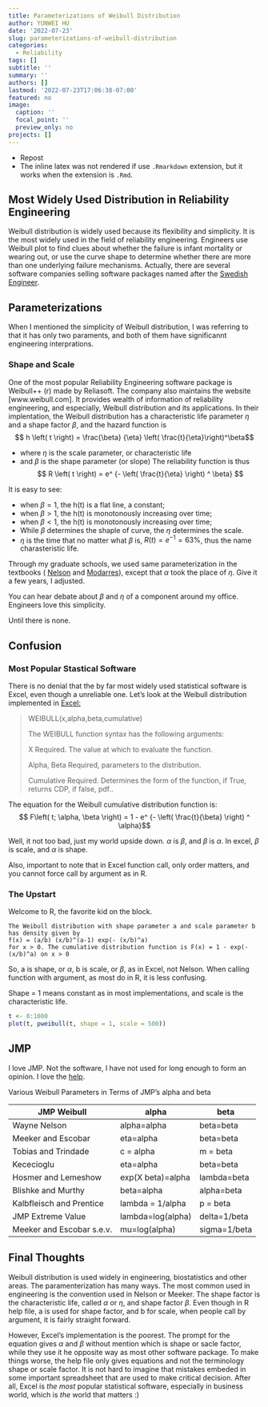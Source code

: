 ```yaml
---
title: Parameterizations of Weibull Distribution
author: YUNWEI HU
date: '2022-07-23'
slug: parameterizations-of-weibull-distribution
categories:
  - Reliability
tags: []
subtitle: ''
summary: ''
authors: []
lastmod: '2022-07-23T17:06:38-07:00'
featured: no
image:
  caption: ''
  focal_point: ''
  preview_only: no
projects: []
---
```


- Repost
- The inline latex was not rendered if use `.Rmarkdown` extension, but it works when the extension is `.Rmd`. 

## Most Widely Used Distribution in Reliability Engineering
Weibull distribution is widely used because its flexibility and simplicity. It is the most widely used in the field of reliability engineering. Engineers use Weibull plot to find clues about whether the failure is infant mortality or wearing out, or use the curve shape to determine whether there are more than one underlying failure mechanisms. Actually, there are several software companies selling software packages named after the [Swedish Engineer](https://en.wikipedia.org/wiki/Waloddi_Weibull). 

## Parameterizations
When I mentioned the simplicity of Weibull distribution, I was referring to that it has only two paraments, and both of them have significannt engineering interprations. 

### Shape and Scale
One of the most popular Reliability Engineering software package is Weibull++ (r) made by Reliasoft. The company also maintains the website [www.weibull.com]. It provides wealth of information of reliability engineering, and especially, Weibull distribution and its applications. In their implentation, the Weibull distribution has a characteristic life parameter $\eta$ and a shape factor $\beta$, and the hazard function is $$ h \left( t \right) = \frac{\beta} {\eta} \left( \frac{t}{\eta}\right)^\beta$$

* where $\eta$ is the scale parameter, or characteristic life
* and $\beta$ is the shape parameter (or slope)
The reliability function is thus $$ R \left( t \right) = e^ {- \left( \frac{t}{\eta} \right) ^ \beta} $$




It is easy to see:

* when $\beta = 1$, the h(t) is a flat line, a constant;
* when $\beta > 1$, the h(t) is monotonously increasing over time;
* when $\beta < 1$, the h(t) is monotonously increasing over time;
* While $\beta$ determines the shaple of curve, the $\eta$ determines the scale. 
* $\eta$ is the time that no matter what $\beta$ is, $R \left( t \right) = e^{-1} = 63\%$, thus the name charasteristic life. 

Through my graduate schools, we used same parameterization in the textbooks ( [Nelson](https://www.amazon.com/Applied-Life-Analysis-Wayne-Nelson/dp/0471644625) and [Modarres](https://www.amazon.com/Reliability-Engineering-Risk-Analysis-Practical/dp/0849392470)), except that $\alpha$ took the place of $\eta$. Give it a few years, I adjusted. 

You can hear debate about $\beta$ and $\eta$ of a component around my office. Engineers love this simplicity. 

Until there is none. 

## Confusion
### Most Popular Stastical Software
There is no denial that the by far most widely used statistical software is Excel, even though a unreliable one. 
Let's look at the Weibull distribution implemented in [Excel:](https://support.office.com/en-us/article/WEIBULL-function-b83dc2c6-260b-4754-bef2-633196f6fdcc)

> WEIBULL(x,alpha,beta,cumulative)
>  
The WEIBULL function syntax has the following arguments:
>  
X     Required. The value at which to evaluate the function.
>  
Alpha, Beta  Required, parameters to the distribution.
>  
Cumulative     Required. Determines the form of the function, if True, returns CDP, if false, pdf..
  
The equation for the Weibull cumulative distribution function is:
$$ F\left( t; \alpha, \beta \right) = 1 - e^ {- \left( \frac{t}{\beta} \right) ^ \alpha}$$

Well, it not too bad, just my world upside down. $\alpha$ is $\beta$, and $\beta$ is $\alpha$.
In excel, $\beta$ is scale, and $\alpha$ is shape.

Also, important to note that in Excel function call, only order matters, and you cannot force call by argument as in R.

### The Upstart
Welcome to R, the favorite kid on the block.

```
The Weibull distribution with shape parameter a and scale parameter b has density given by
f(x) = (a/b) (x/b)^(a-1) exp(- (x/b)^a)
for x > 0. The cumulative distribution function is F(x) = 1 - exp(- (x/b)^a) on x > 0
```
So, a is shape, or $\alpha$, b is scale, or $\beta$, as in Excel, not Nelson. 
When calling function with argument, as most do in R, it is less confusing. 

Shape = 1 means constant as in most implementations, and scale is the characteristic life. 

```r
t <- 0:1000
plot(t, pweibull(t, shape = 1, scale = 500))

```

## JMP
I love JMP. Not the software, I have not used for long enough to form an opinion. I love the [help](http://www.jmp.com/support/help/Survival_Platform_Options.shtml#221381).



Various Weibull Parameters in Terms of JMP’s alpha and beta

| JMP Weibull | alpha | beta |
| --- | --- | --- |
| Wayne Nelson | alpha=alpha | beta=beta |
Meeker and Escobar | eta=alpha | beta=beta |
Tobias and Trindade|c = alpha|m = beta
Kececioglu|eta=alpha|beta=beta|
Hosmer and Lemeshow|exp(X beta)=alpha|lambda=beta
Blishke and Murthy|beta=alpha|alpha=beta
Kalbfleisch and Prentice|lambda = 1/alpha|p = beta
JMP Extreme Value|lambda=log(alpha)|delta=1/beta
Meeker and Escobar s.e.v.|mu=log(alpha)|sigma=1/beta

## Final Thoughts
Weibull distribution is used widely in engineering, biostatistics and other areas. The paramenterization has many ways. The most common used in engineering is the convention used in Nelson or Meeker. The shape factor is the characteristic life, called $\alpha$ or $\eta$, and shape factor $\beta$. 
Even though in R help file, a is used for shape factor, and b for scale, when people call by argument, it is fairly straight forward.

However, Excel's implementation is the poorest. The prompt for the equation gives $\alpha$ and $\beta$ without mention which is shape or sacle factor, while they use it he opposite way as most other software package. To make things worse, the help file only gives equations and not the terminology shape or scale factor. It is not hard to imagine that mistakes embeded in some important spreadsheet that are used to make critical decision. After all, Excel is *the most* popular statistical software, especially in business world, which is *the* world that matters :)

